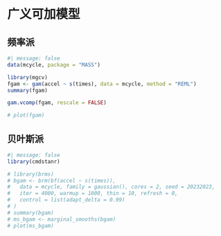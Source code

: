 # 广义可加模型 {#sec-generalized-additive-models}

## 频率派

```r
#| message: false
data(mcycle, package = "MASS")

library(mgcv)
fgam <- gam(accel ~ s(times), data = mcycle, method = "REML")
summary(fgam)
```

```r
gam.vcomp(fgam, rescale = FALSE)
```

```r
# plot(fgam)
```

## 贝叶斯派

```r
#| message: false
library(cmdstanr)

# library(brms)
# bgam <- brm(bf(accel ~ s(times)),
#   data = mcycle, family = gaussian(), cores = 2, seed = 20232023,
#   iter = 4000, warmup = 1000, thin = 10, refresh = 0,
#   control = list(adapt_delta = 0.99)
# )
# summary(bgam)
# ms_bgam <- marginal_smooths(bgam)
# plot(ms_bgam)
```
